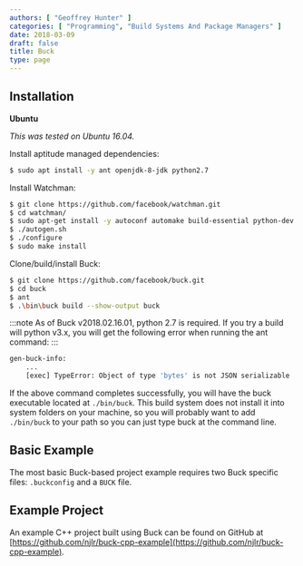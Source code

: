```yaml
---
authors: [ "Geoffrey Hunter" ]
categories: [ "Programming", "Build Systems And Package Managers" ]
date: 2018-03-09
draft: false
title: Buck
type: page
---
```


## Installation

**Ubuntu**

_This was tested on Ubuntu 16.04._

Install aptitude managed dependencies:

```sh
$ sudo apt install -y ant openjdk-8-jdk python2.7
```

Install Watchman:

```sh    
$ git clone https://github.com/facebook/watchman.git
$ cd watchman/
$ sudo apt-get install -y autoconf automake build-essential python-dev
$ ./autogen.sh 
$ ./configure 
$ sudo make install
``` 

Clone/build/install Buck:

```sh    
$ git clone https://github.com/facebook/buck.git
$ cd buck
$ ant
$ .\bin\buck build --show-output buck
```

:::note
As of Buck v2018.02.16.01, python 2.7 is required. If you try a build will python v3.x, you will get the following error when running the ant command:
:::

```sh    
gen-buck-info:
    ...
    [exec] TypeError: Object of type 'bytes' is not JSON serializable
```

If the above command completes successfully, you will have the buck executable located at `./bin/buck`. This build system does not install it into system folders on your machine, so you will probably want to add `./bin/buck` to your path so you can just type buck at the command line.

## Basic Example

The most basic Buck-based project example requires two Buck specific files: `.buckconfig` and a `BUCK` file.

## Example Project

An example C++ project built using Buck can be found on GitHub at [https://github.com/njlr/buck-cpp-example](https://github.com/njlr/buck-cpp-example).
